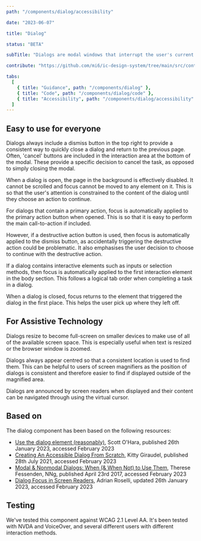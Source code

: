 ```yaml
---
path: "/components/dialog/accessibility"

date: "2023-06-07"

title: "Dialog"

status: "BETA"

subTitle: "Dialogs are modal windows that interrupt the user's current task to bring something important to attention."

contribute: "https://github.com/mi6/ic-design-system/tree/main/src/content/structured/components/dialog"

tabs:
  [
    { title: "Guidance", path: "/components/dialog" },
    { title: "Code", path: "/components/dialog/code" },
    { title: "Accessibility", path: "/components/dialog/accessibility" },
  ]
---
```


## Easy to use for everyone

Dialogs always include a dismiss button in the top right to provide a consistent way to quickly close a dialog and return to the previous page. Often, 'cancel' buttons are included in the interaction area at the bottom of the modal. These provide a specific decision to cancel the task, as opposed to simply closing the modal.

When a dialog is open, the page in the background is effectively disabled. It cannot be scrolled and focus cannot be moved to any element on it. This is so that the user's attention is constrained to the content of the dialog until they choose an action to continue.

For dialogs that contain a primary action, focus is automatically applied to the primary action button when opened. This is so that it is easy to perform the main call-to-action if included.

However, if a destructive action button is used, then focus is automatically applied to the dismiss button, as accidentally triggering the destructive action could be problematic. It also emphasises the user decision to choose to continue with the destructive action.

If a dialog contains interactive elements such as inputs or selection methods, then focus is automatically applied to the first interaction element in the body section. This follows a logical tab order when completing a task in a dialog.

When a dialog is closed, focus returns to the element that triggered the dialog in the first place. This helps the user pick up where they left off.

## For Assistive Technology

Dialogs resize to become full-screen on smaller devices to make use of all of the available screen space. This is especially useful when text is resized or the browser window is zoomed.

Dialogs always appear centred so that a consistent location is used to find them. This can be helpful to users of screen magnifiers as the position of dialogs is consistent and therefore easier to find if displayed outside of the magnified area.

Dialogs are announced by screen readers when displayed and their content can be navigated through using the virtual cursor.

## Based on

The dialog component has been based on the following resources:

- [Use the dialog element (reasonably)](https://www.scottohara.me/blog/2023/01/26/use-the-dialog-element.html), Scott O'Hara, published 26th January 2023, accessed February 2023
- [Creating An Accessible Dialog From Scratch](https://www.smashingmagazine.com/2021/07/accessible-dialog-from-scratch/), Kitty Giraudel, published 28th July 2021, accessed February 2023
- [Modal & Nonmodal Dialogs: When (& When Not) to Use Them](https://www.nngroup.com/articles/modal-nonmodal-dialog/), Therese Fessenden, NNg, published April 23rd 2017, accessed February 2023
- [Dialog Focus in Screen Readers](https://adrianroselli.com/2020/10/dialog-focus-in-screen-readers.html), Adrian Roselli, updated 26th January 2023, accessed February 2023

## Testing

We've tested this component against WCAG 2.1 Level AA. It's been tested with NVDA and VoiceOver, and several different users with different interaction methods.
